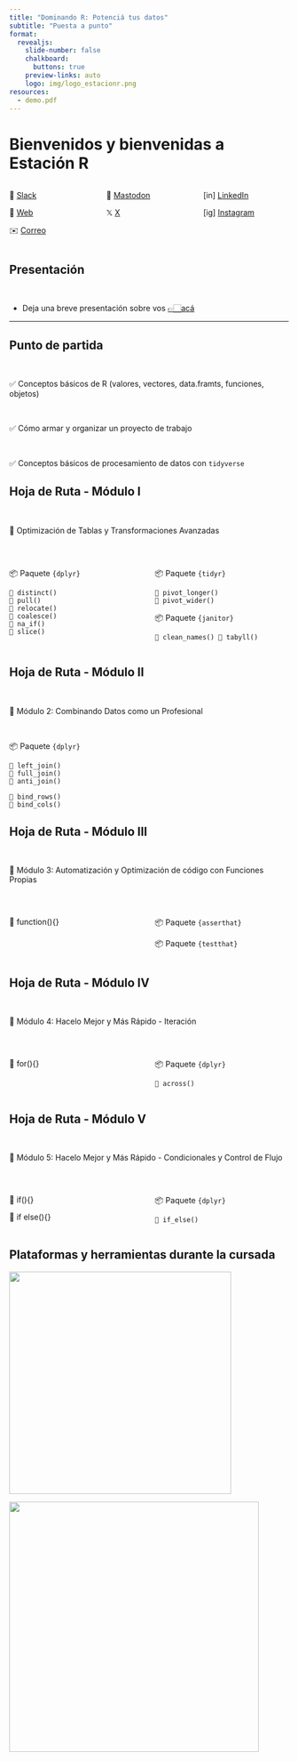 ```yaml
---
title: "Dominando R: Potenciá tus datos"
subtitle: "Puesta a punto"
format:
  revealjs: 
    slide-number: false
    chalkboard: 
      buttons: true
    preview-links: auto
    logo: img/logo_estacionr.png
resources:
  - demo.pdf
---
```



# Bienvenidos y bienvenidas a Estación R

::: columns
::: {.column width="33%"}
💬 [Slack](https://estacion-r.slack.com/archives/C08QB32P8S1)

🔗 [Web](https://estacion-r.com)

✉️ [Correo](mailto:pablotiscornia@estacion-r.com)
:::


::: {.column width="33%"}
🐘 [Mastodon](https://mastodon.social/@pablote)

𝕏 [X](https://twitter.com/estacion_erre)
:::

::: {.column width="33%"}
[in] [LinkedIn](https://www.linkedin.com/company/estacion-r/)

[ig] [Instagram](https://instagram.com/estacion.erre)
:::
:::


## Presentación

<br>

- Deja una breve presentación sobre vos  [👉🏻acá](https://docs.google.com/document/d/1MzzQ7Ms62BTO88ZqheIx3zQri3NF34SifYWMCRWmtvQ/edit?tab=t.0)


------------------------------------------------------------------------

## Punto de partida

<br>

✅ Conceptos básicos de R (valores, vectores, data.framts, funciones, objetos)

<br>

✅ Cómo armar y organizar un proyecto de trabajo

<br>

✅ Conceptos básicos de procesamiento de datos con `tidyverse`


## Hoja de Ruta - Módulo I 

<br>

📌  Optimización de Tablas y Transformaciones Avanzadas

<br>

::: columns
::: {.column width="50%"}
📦 Paquete `{dplyr}`

```         
🔧 distinct() 
🔧 pull() 
🔧 relocate()
🔧 coalesce() 
🔧 na_if() 
🔧 slice()
```
:::

::: {.column width="50%"}
📦 Paquete `{tidyr}`

```         
🔧 pivot_longer() 
🔧 pivot_wider() 
```


📦 Paquete `{janitor}`

```         
🔧 clean_names() 🔧 tabyll()  
```
:::
:::


## Hoja de Ruta - Módulo II

<br>

📌  Módulo 2: Combinando Datos como un Profesional

<br>

📦 Paquete `{dplyr}`

```         
🔧 left_join() 
🔧 full_join() 
🔧 anti_join()

🔧 bind_rows()
🔧 bind_cols()  
```


## Hoja de Ruta - Módulo III

<br>

📌  Módulo 3: Automatización y Optimización de código con Funciones Propias

<br>

::: columns
::: {.column width="50%"}
🔧 function(){}
:::

:::{.column width="50%"}

📦 Paquete `{asserthat}`

📦 Paquete `{testthat}`
:::
:::



## Hoja de Ruta - Módulo IV

<br>

📌  Módulo 4: Hacelo Mejor y Más Rápido - Iteración

<br>

::: columns
::: {.column width="50%"}
🔧 for(){}
:::

:::{.column width="50%"}

📦 Paquete `{dplyr}`

```         
🔧 across()
```
:::
:::

## Hoja de Ruta - Módulo V

<br>

📌  Módulo 5: Hacelo Mejor y Más Rápido - Condicionales y Control de Flujo

<br>

::: columns
::: {.column width="50%"}
🔧 if(){}

🔧 if else(){}
:::

:::{.column width="50%"}
📦 Paquete `{dplyr}`

```         
🔧 if_else()
```
:::
:::

## Plataformas y herramientas durante la cursada

![](../img/pag_estacionr_mis_cursos.png){.absolute top="170" left="30" width="400" height="400"}

![](../img/slack_dominando_r.png){.absolute .fragment top="150" right="80" width="450"}
